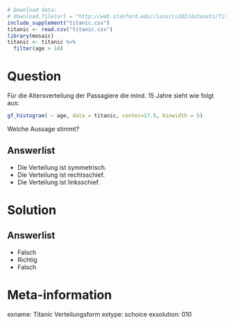 ```r
# Download data:
# download.file(url = "http://web.stanford.edu/class/cs102/datasets/Titanic.csv", destfile = "titanic.csv" )
include_supplement("titanic.csv")
titanic <- read.csv("titanic.csv")
library(mosaic)
titanic <- titanic %>% 
  filter(age > 14)
```

Question
========

Für die Altersverteilung der Passagiere die mind. 15 Jahre sieht wie folgt aus:

```r
gf_histogram( ~ age, data = titanic, center=17.5, binwidth = 5)
```


Welche Aussage stimmt?

Answerlist
----------
* Die Verteilung ist symmetrisch.
* Die Verteilung ist rechtsschief.
* Die Verteilung ist linksschief.


Solution
========

Answerlist
----------
* Falsch
* Richtig
* Falsch

Meta-information
================
exname: Titanic Verteilungsform
extype: schoice
exsolution: 010